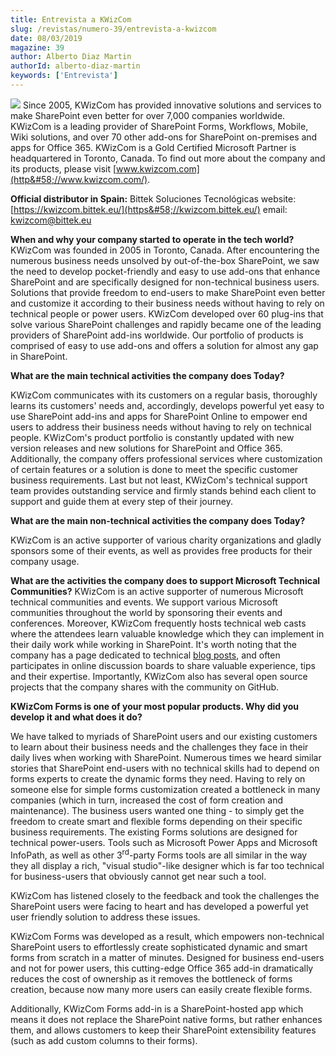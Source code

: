 ```yaml
---
title: Entrevista a KWizCom
slug: /revistas/numero-39/entrevista-a-kwizcom
date: 08/03/2019
magazine: 39
author: Alberto Diaz Martin
authorId: alberto-diaz-martin
keywords: ['Entrevista']
---
```






​![](/../images/partners/KWizCOM.jpg#partner) Since 2005, KWizCom has provided innovative solutions and services to make SharePoint even better for over 7,000 companies worldwide. KWizCom is a leading provider of SharePoint Forms, Workflows, Mobile, Wiki solutions, and over 70 other add-ons for SharePoint on-premises and apps for Office 365. KWizCom is a Gold Certified Microsoft Partner is headquartered in Toronto, Canada. To find out more about the company and its products, please visit [www.kwizcom.com](http&#58;//www.kwizcom.com/).

**Official distributor in Spain:** 
Bittek Soluciones Tecnológicas
 website: [https://kwizcom.bittek.eu/](https&#58;//kwizcom.bittek.eu/) 
email: [kwizcom@bittek.eu](mailto&#58;kwizcom@bittek.eu)

**When and why your company started to operate in the tech world?**
 KWizCom was founded in 2005 in Toronto, Canada. After encountering the numerous business needs unsolved by out-of-the-box SharePoint, we saw the need to develop pocket-friendly and easy to use add-ons that enhance SharePoint and are specifically designed for non-technical business users. Solutions that provide freedom to end-users to make SharePoint even better and customize it according to their business needs without having to rely on technical people or power users. KWizCom developed over 60 plug-ins that solve various SharePoint challenges and rapidly became one of the leading providers of SharePoint add-ins worldwide. Our portfolio of products is comprised of easy to use add-ons and offers a solution for almost any gap in SharePoint.

**What are the main technical activities the company does Today?**

KWizCom communicates with its customers on a regular basis, thoroughly learns its customers' needs and, accordingly, develops powerful yet easy to use SharePoint add-ins and apps for SharePoint Online to empower end users to address their business needs without having to rely on technical people. KWizCom's product portfolio is constantly updated with new version releases and new solutions for SharePoint and Office 365. Additionally, the company offers professional services where customization of certain features or a solution is done to meet the specific customer business requirements. 
Last but not least, KWizCom's technical support team provides outstanding service and firmly stands behind each client to support and guide them at every step of their journey.

**What are the main non-technical activities the company does Today?**

KWizCom is an active supporter of various charity organizations and gladly sponsors some of their events, as well as provides free products for their company usage.

**What are the activities the company does to support Microsoft Technical Communities?**
 KWizCom is an active supporter of numerous Microsoft technical communities and events. We support various Microsoft communities throughout the world by sponsoring their events and conferences. 
Moreover, KWizCom frequently hosts technical web casts where the attendees learn valuable knowledge which they can implement in their daily work while working in SharePoint. It's worth noting that the company has a page dedicated to technical [blog posts](http&#58;//kwizcom.blogspot.com/), and often participates in online discussion boards to share valuable experience, tips and their expertise. Importantly, KWizCom also has several open source projects that the company shares with the community on GitHub.

**KWizCom Forms is one of your most popular products. Why did you develop it and what does it do?**

We have talked to myriads of SharePoint users and our existing customers to learn about their business needs and the challenges they face in their daily lives when working with SharePoint. Numerous times we heard similar stories that SharePoint end-users with no technical skills had to depend on forms experts to create the dynamic forms they need. Having to rely on someone else for simple forms customization created a bottleneck in many companies (which in turn, increased the cost of form creation and maintenance). The business users wanted one thing - to simply get the freedom to create smart and flexible forms depending on their specific business requirements. The existing Forms solutions are designed for technical power-users. Tools such as Microsoft Power Apps and Microsoft InfoPath, as well as other 3<sup>rd</sup>-party Forms tools are all similar in the way they all display a rich, "visual studio"-like designer which is far too technical for business-users that obviously cannot get near such a tool.

KWizCom has listened closely to the feedback and took the challenges the SharePoint users were facing to heart and has developed a powerful yet user friendly solution to address these issues.

KWizCom Forms was developed as a result, which empowers non-technical SharePoint users to effortlessly create sophisticated dynamic and smart forms from scratch in a matter of minutes. Designed for business end-users and not for power users, this cutting-edge Office 365 add-in dramatically reduces the cost of ownership as it removes the bottleneck of forms creation, because now many more users can easily create flexible forms.

Additionally, KWizCom Forms add-in is a SharePoint-hosted app which means it does not replace the SharePoint native forms, but rather enhances them, and allows customers to keep their SharePoint extensibility features (such as add custom columns to their forms).

